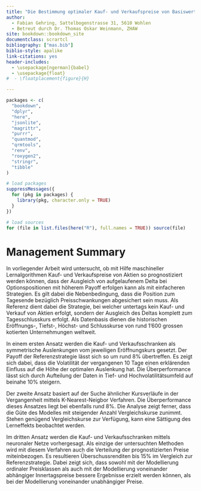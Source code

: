 ```yaml
---
title: "Die Bestimmung optimaler Kauf- und Verkaufspreise von Basiswerten zur Wahrung der täglichen Delta-Neutralität beim Handel von Aktienoptionen mit Hilfe verschiedener Machine Learning Methoden"
author: 
  - Fabian Gehring, Sattelbogenstrasse 31, 5610 Wohlen
  - Betreut durch Dr. Thomas Oskar Weinmann, ZHAW
site: bookdown::bookdown_site
documentclass: scrartcl
bibliography: ["mas.bib"]
biblio-style: apalike
link-citations: yes
header-includes:
  - \usepackage[ngerman]{babel}
  - \usepackage{float}
#  - \floatplacement{figure}{H} 

---
```



```r
packages <- c(
  "bookdown",
  "dplyr",
  "here",
  "jsonlite",
  "magrittr",
  "purrr",
  "quantmod",
  "qrmtools",
  "renv",
  "roxygen2",
  "stringr",
  "tibble"
)

# load packages
suppressMessages({
  for (pkg in packages) {
    library(pkg, character.only = TRUE)
  }
})

# load sources
for (file in list.files(here("R"), full.names = TRUE)) source(file)
```


# Management Summary {-#summary}

In vorliegender Arbeit wird untersucht, ob mit Hilfe maschineller Lernalgorithmen Kauf- und Verkaufspreise von Aktien so prognostiziert werden können, dass der Ausgleich von aufgelaufenem Delta bei Optionspositionen mit höherem Payoff erfolgen kann als mit einfacheren Strategien. Es gilt dabei die Nebenbedingung, dass die Position zum Tagesende bezüglich Preisschwankungen abgesichert sein muss. Als Referenz dient dabei die Strategie, bei welcher untertags kein Kauf- und Verkauf von Aktien erfolgt, sondern der Ausgleich des Deltas komplett zum Tagesschlusskurs erfolgt.
Als Datenbasis dienen die historischen Eröffnungs-, Tiefst-, Höchst- und Schlusskurse von rund 1'600 grossen kotierten Unternehmungen weltweit. 

In einem ersten Ansatz werden die Kauf- und Verkaufsschranken als symmetrische Auslenkungen vom jeweiligen Eröffnungskurs gesetzt. Der Payoff der Referenzstrategie lässt sich so um rund 8% übertreffen. Es zeigt sich dabei, dass die Volatilität der vergangenen 10 Tage einen erklärenden Einfluss auf die Höhe der optimalen Auslenkung hat. Die Überperformance lässt sich durch Aufteilung der Daten in Tief- und Hochvolatilitätsumfeld auf beinahe 10% steigern.

Der zweite Ansatz basiert auf der Suche ähnlicher Kursverläufe in der Vergangenheit mittels K-Nearest-Neigbor Verfahren. Die Überperformance dieses Ansatzes liegt bei ebenfalls rund 8%. Die Analyse zeigt ferner, dass die Güte des Modelles mit steigender Anzahl Vergleichskurse zunimmt. Stehen genügend Vergleichskurse zur Verfügung, kann eine Sättigung des Lerneffekts beobachtet werden.

Im dritten Ansatz werden die Kauf- und Verkaufsschranken mittels neuronaler Netze vorhergesagt. Als einzige der untersuchten Methoden wird mit diesem Verfahren auch die Verteilung der prognostizierten Preise miteinbezogen. Es resultieren Überschussrenditen bis 15% im Vergleich zur Referenzstrategie. Dabei zeigt sich, dass sowohl mit der Modellierung ordinaler Preisklassen als auch mit der Modellierung voneinander abhängiger Innertagspreise bessere Ergebnisse erzielt werden können, als bei der Modellierung voneinander unabhängiger Preise.

